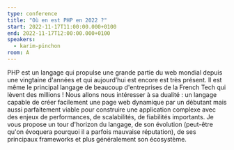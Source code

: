 ```yaml
---
type: conference
title: "Où en est PHP en 2022 ?"
start: 2022-11-17T11:00:00.000+0100
end: 2022-11-17T12:00:00.000+0100
speakers:
  - karim-pinchon
room: A
---
```


PHP est un langage qui propulse une grande partie du web mondial depuis une
vingtaine d'années et qui aujourd’hui est encore est très présent. Il est même
le principal langage de beaucoup d'entreprises de la French Tech qui lèvent des
millions ! Nous allons nous intéresser à sa dualité : un langage capable de
créer facilement une page web dynamique par un débutant mais aussi parfaitement
viable pour construire une application complexe avec des enjeux de performances,
de scalabilités, de fiabilités importants. Je vous propose un tour d'horizon du
langage, de son évolution (peut-être qu'on évoquera pourquoi il a parfois
mauvaise réputation), de ses principaux frameworks et plus généralement son
écosystème.

